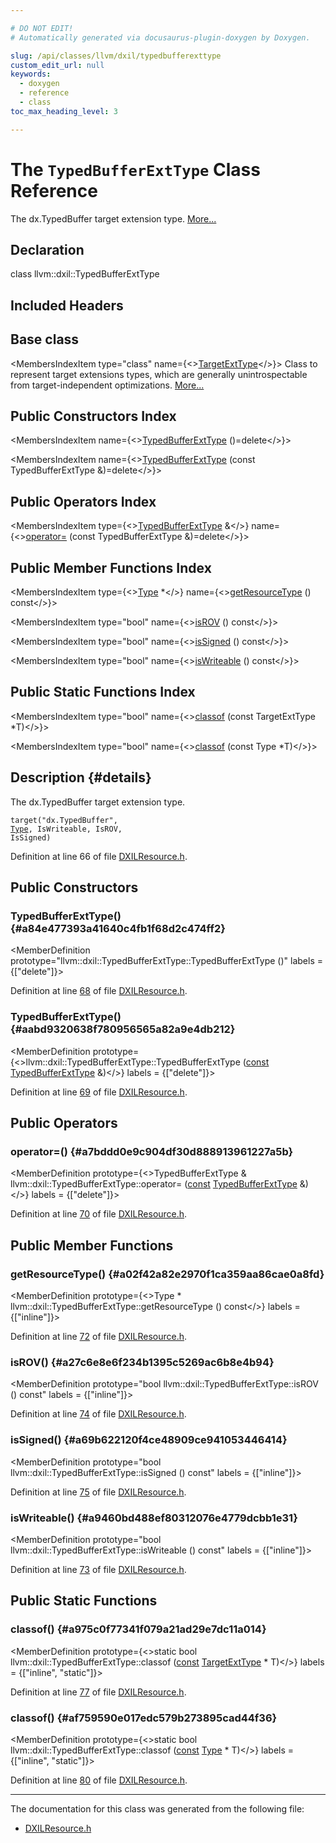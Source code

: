 ```yaml
---

# DO NOT EDIT!
# Automatically generated via docusaurus-plugin-doxygen by Doxygen.

slug: /api/classes/llvm/dxil/typedbufferexttype
custom_edit_url: null
keywords:
  - doxygen
  - reference
  - class
toc_max_heading_level: 3

---
```





# The `TypedBufferExtType` Class Reference

<DoxygenPage pluginConfig={pluginConfig}>

The dx.TypedBuffer target extension type. <a href="#details">More...</a>

## Declaration

<CodeBlock>class llvm::dxil::TypedBufferExtType</CodeBlock>

## Included Headers

<IncludesList>
<IncludesListItem
  filePath="llvm/Analysis/DXILResource.h"
  permalink="/docs/api/files/include/include/llvm/include/llvm/analysis/dxilresource-h"
  isLocal="true" />
</IncludesList>

## Base class

<MembersIndex>

<MembersIndexItem
  type="class"
  name={<><a href="/docs/api/classes/llvm/targetexttype">TargetExtType</a></>}>
Class to represent target extensions types, which are generally unintrospectable from target-independent optimizations. <a href="/docs/api/classes/llvm/targetexttype/#details">More...</a>
</MembersIndexItem>

</MembersIndex>

## Public Constructors Index

<MembersIndex>

<MembersIndexItem
  name={<><a href="#a84e477393a41640c4fb1f68d2c474ff2">TypedBufferExtType</a> ()=delete</>}>
</MembersIndexItem>

<MembersIndexItem
  name={<><a href="#aabd9320638f780956565a82a9e4db212">TypedBufferExtType</a> (const TypedBufferExtType &amp;)=delete</>}>
</MembersIndexItem>

</MembersIndex>

## Public Operators Index

<MembersIndex>

<MembersIndexItem
  type={<><a href="/docs/api/classes/llvm/dxil/typedbufferexttype">TypedBufferExtType</a> &amp;</>}
  name={<><a href="#a7bddd0e9c904df30d888913961227a5b">operator=</a> (const TypedBufferExtType &amp;)=delete</>}>
</MembersIndexItem>

</MembersIndex>

## Public Member Functions Index

<MembersIndex>

<MembersIndexItem
  type={<><a href="/docs/api/classes/llvm/type">Type</a> &#42;</>}
  name={<><a href="#a02f42a82e2970f1ca359aa86cae0a8fd">getResourceType</a> () const</>}>
</MembersIndexItem>

<MembersIndexItem
  type="bool"
  name={<><a href="#a27c6e8e6f234b1395c5269ac6b8e4b94">isROV</a> () const</>}>
</MembersIndexItem>

<MembersIndexItem
  type="bool"
  name={<><a href="#a69b622120f4ce48909ce941053446414">isSigned</a> () const</>}>
</MembersIndexItem>

<MembersIndexItem
  type="bool"
  name={<><a href="#a9460bd488ef80312076e4779dcbb1e31">isWriteable</a> () const</>}>
</MembersIndexItem>

</MembersIndex>

## Public Static Functions Index

<MembersIndex>

<MembersIndexItem
  type="bool"
  name={<><a href="#a975c0f77341f079a21ad29e7dc11a014">classof</a> (const TargetExtType &#42;T)</>}>
</MembersIndexItem>

<MembersIndexItem
  type="bool"
  name={<><a href="#af759590e017edc579b273895cad44f36">classof</a> (const Type &#42;T)</>}>
</MembersIndexItem>

</MembersIndex>

## Description {#details}

The dx.TypedBuffer target extension type.

<code>target(&quot;dx.TypedBuffer&quot;, <a href="/docs/api/classes/llvm/type">Type</a>, IsWriteable, IsROV, IsSigned)</code>

Definition at line 66 of file <a href="/docs/api/files/include/include/llvm/include/llvm/analysis/dxilresource-h">DXILResource.h</a>.

<SectionDefinition>

## Public Constructors

### TypedBufferExtType() {#a84e477393a41640c4fb1f68d2c474ff2}

<MemberDefinition
  prototype="llvm::dxil::TypedBufferExtType::TypedBufferExtType ()"
  labels = {["delete"]}>

Definition at line <a href="/docs/api/files/include/include/llvm/include/llvm/analysis/dxilresource-h/#l00068">68</a> of file <a href="/docs/api/files/include/include/llvm/include/llvm/analysis/dxilresource-h">DXILResource.h</a>.
</MemberDefinition>

### TypedBufferExtType() {#aabd9320638f780956565a82a9e4db212}

<MemberDefinition
  prototype={<>llvm::dxil::TypedBufferExtType::TypedBufferExtType (<a href="/docs/api/files/lib/lib/target/lib/target/aarch64/aarch64promoteconstant-cpp/#a90f8350fecae261c25be85d38b451bff">const</a> <a href="/docs/api/classes/llvm/dxil/typedbufferexttype">TypedBufferExtType</a> &amp;)</>}
  labels = {["delete"]}>

Definition at line <a href="/docs/api/files/include/include/llvm/include/llvm/analysis/dxilresource-h/#l00069">69</a> of file <a href="/docs/api/files/include/include/llvm/include/llvm/analysis/dxilresource-h">DXILResource.h</a>.
</MemberDefinition>

</SectionDefinition>

<SectionDefinition>

## Public Operators

### operator=() {#a7bddd0e9c904df30d888913961227a5b}

<MemberDefinition
  prototype={<>TypedBufferExtType &amp; llvm::dxil::TypedBufferExtType::operator= (<a href="/docs/api/files/lib/lib/target/lib/target/aarch64/aarch64promoteconstant-cpp/#a90f8350fecae261c25be85d38b451bff">const</a> <a href="/docs/api/classes/llvm/dxil/typedbufferexttype">TypedBufferExtType</a> &amp;)</>}
  labels = {["delete"]}>

Definition at line <a href="/docs/api/files/include/include/llvm/include/llvm/analysis/dxilresource-h/#l00070">70</a> of file <a href="/docs/api/files/include/include/llvm/include/llvm/analysis/dxilresource-h">DXILResource.h</a>.
</MemberDefinition>

</SectionDefinition>

<SectionDefinition>

## Public Member Functions

### getResourceType() {#a02f42a82e2970f1ca359aa86cae0a8fd}

<MemberDefinition
  prototype={<>Type &#42; llvm::dxil::TypedBufferExtType::getResourceType () const</>}
  labels = {["inline"]}>

Definition at line <a href="/docs/api/files/include/include/llvm/include/llvm/analysis/dxilresource-h/#l00072">72</a> of file <a href="/docs/api/files/include/include/llvm/include/llvm/analysis/dxilresource-h">DXILResource.h</a>.
</MemberDefinition>

### isROV() {#a27c6e8e6f234b1395c5269ac6b8e4b94}

<MemberDefinition
  prototype="bool llvm::dxil::TypedBufferExtType::isROV () const"
  labels = {["inline"]}>

Definition at line <a href="/docs/api/files/include/include/llvm/include/llvm/analysis/dxilresource-h/#l00074">74</a> of file <a href="/docs/api/files/include/include/llvm/include/llvm/analysis/dxilresource-h">DXILResource.h</a>.
</MemberDefinition>

### isSigned() {#a69b622120f4ce48909ce941053446414}

<MemberDefinition
  prototype="bool llvm::dxil::TypedBufferExtType::isSigned () const"
  labels = {["inline"]}>

Definition at line <a href="/docs/api/files/include/include/llvm/include/llvm/analysis/dxilresource-h/#l00075">75</a> of file <a href="/docs/api/files/include/include/llvm/include/llvm/analysis/dxilresource-h">DXILResource.h</a>.
</MemberDefinition>

### isWriteable() {#a9460bd488ef80312076e4779dcbb1e31}

<MemberDefinition
  prototype="bool llvm::dxil::TypedBufferExtType::isWriteable () const"
  labels = {["inline"]}>

Definition at line <a href="/docs/api/files/include/include/llvm/include/llvm/analysis/dxilresource-h/#l00073">73</a> of file <a href="/docs/api/files/include/include/llvm/include/llvm/analysis/dxilresource-h">DXILResource.h</a>.
</MemberDefinition>

</SectionDefinition>

<SectionDefinition>

## Public Static Functions

### classof() {#a975c0f77341f079a21ad29e7dc11a014}

<MemberDefinition
  prototype={<>static bool llvm::dxil::TypedBufferExtType::classof (<a href="/docs/api/files/lib/lib/target/lib/target/aarch64/aarch64promoteconstant-cpp/#a90f8350fecae261c25be85d38b451bff">const</a> <a href="/docs/api/classes/llvm/targetexttype">TargetExtType</a> &#42; T)</>}
  labels = {["inline", "static"]}>

Definition at line <a href="/docs/api/files/include/include/llvm/include/llvm/analysis/dxilresource-h/#l00077">77</a> of file <a href="/docs/api/files/include/include/llvm/include/llvm/analysis/dxilresource-h">DXILResource.h</a>.
</MemberDefinition>

### classof() {#af759590e017edc579b273895cad44f36}

<MemberDefinition
  prototype={<>static bool llvm::dxil::TypedBufferExtType::classof (<a href="/docs/api/files/lib/lib/target/lib/target/aarch64/aarch64promoteconstant-cpp/#a90f8350fecae261c25be85d38b451bff">const</a> <a href="/docs/api/classes/llvm/type">Type</a> &#42; T)</>}
  labels = {["inline", "static"]}>

Definition at line <a href="/docs/api/files/include/include/llvm/include/llvm/analysis/dxilresource-h/#l00080">80</a> of file <a href="/docs/api/files/include/include/llvm/include/llvm/analysis/dxilresource-h">DXILResource.h</a>.
</MemberDefinition>

</SectionDefinition>

<hr/>

The documentation for this class was generated from the following file:

<ul>
<li><a href="/docs/api/files/include/include/llvm/include/llvm/analysis/dxilresource-h">DXILResource.h</a></li>
</ul>

</DoxygenPage>
